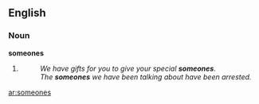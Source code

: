 ==English==
===Noun===
'''someones'''
# {{plural of|[[someone]]}}
#: ''We have gifts for you to give your special '''someones'''.''
#: ''The '''someones''' we have been talking about have been arrested.''

[[ar:someones]]